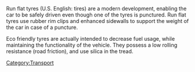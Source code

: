 Run flat tyres (U.S. English: tires) are a modern development, enabling the car to be safely driven even though one of the tyres is punctured. Run flat tyres use rubber rim clips and enhanced sidewalls to support the weight of the car in case of a puncture. 

Eco friendly tyres are actually intended to decrease fuel usage, while maintaining the functionality of the vehicle. They possess a low rolling resistance (road friction), and use silica in the tread.

{{stub}}

[[Category:Transport]]
